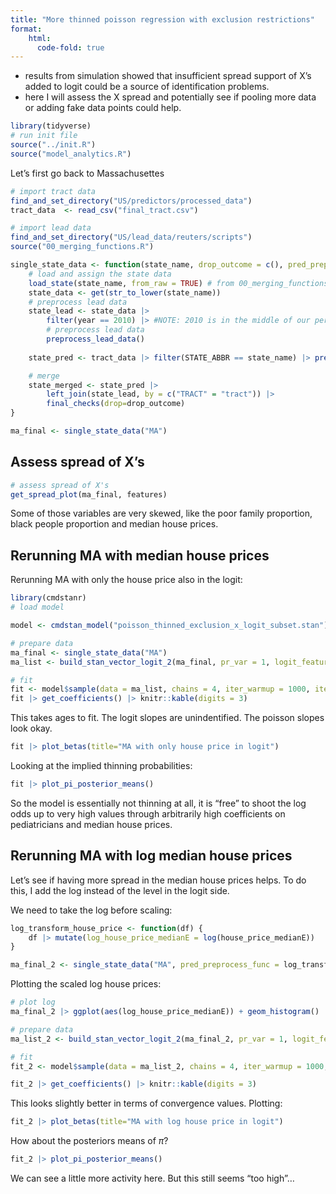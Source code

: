 ```yaml
---
title: "More thinned poisson regression with exclusion restrictions"
format:
    html:
      code-fold: true
---
```


-   results from simulation showed that insufficient spread support of X's added to logit could be a source of identification problems.
-   here I will assess the X spread and potentially see if pooling more data or adding fake data points could help.

```r
library(tidyverse)
# run init file
source("../init.R")
source("model_analytics.R")
```

Let's first go back to Massachusettes

```r
# import tract data
find_and_set_directory("US/predictors/processed_data")
tract_data  <- read_csv("final_tract.csv")

# import lead data
find_and_set_directory("US/lead_data/reuters/scripts")
source("00_merging_functions.R")

single_state_data <- function(state_name, drop_outcome = c(), pred_preprocess_func = NULL){
    # load and assign the state data
    load_state(state_name, from_raw = TRUE) # from 00_merging_functions.R 
    state_data <- get(str_to_lower(state_name))
    # preprocess lead data
    state_lead <- state_data |>
        filter(year == 2010) |> #NOTE: 2010 is in the middle of our period and has max testing in many states
        # preprocess lead data
        preprocess_lead_data()
      
    state_pred <- tract_data |> filter(STATE_ABBR == state_name) |> preprocess_pred_data(info_vars = tract_info_vars, additional_preprocess = pred_preprocess_func)

    # merge
    state_merged <- state_pred |> 
        left_join(state_lead, by = c("TRACT" = "tract")) |> 
        final_checks(drop=drop_outcome)
}
```

```r
ma_final <- single_state_data("MA")
```

## Assess spread of X's

```r
# assess spread of X's
get_spread_plot(ma_final, features)
```

Some of those variables are very skewed, like the poor family proportion, black people proportion and median house prices.

## Rerunning MA with median house prices

Rerunning MA with only the house price also in the logit:

```r
library(cmdstanr)
# load model

model <- cmdstan_model("poisson_thinned_exclusion_x_logit_subset.stan")

# prepare data
ma_final <- single_state_data("MA")
ma_list <- build_stan_vector_logit_2(ma_final, pr_var = 1, logit_features = c("house_price_medianE"))

# fit
fit <- model$sample(data = ma_list, chains = 4, iter_warmup = 1000, iter_sampling = 1000)
fit |> get_coefficients() |> knitr::kable(digits = 3)
```

This takes ages to fit. The logit slopes are unindentified. The poisson slopes look okay.

```r
fit |> plot_betas(title="MA with only house price in logit")
```

Looking at the implied thinning probabilities:

```r
fit |> plot_pi_posterior_means()
```

So the model is essentially not thinning at all, it is "free" to shoot the log odds up to very high values through arbitrarily high coefficients on pediatricians and median house prices.

## Rerunning MA with **log** median house prices

Let's see if having more spread in the median house prices helps. To do this, I add the log instead of the level in the logit side.

We need to take the log before scaling:

```r
log_transform_house_price <- function(df) {
    df |> mutate(log_house_price_medianE = log(house_price_medianE))
}

ma_final_2 <- single_state_data("MA", pred_preprocess_func = log_transform_house_price)
```

Plotting the scaled log house prices:

```r
# plot log
ma_final_2 |> ggplot(aes(log_house_price_medianE)) + geom_histogram()
```

```r
# prepare data
ma_list_2 <- build_stan_vector_logit_2(ma_final_2, pr_var = 1, logit_features = c("log_house_price_medianE"))

# fit
fit_2 <- model$sample(data = ma_list_2, chains = 4, iter_warmup = 1000, iter_sampling = 1000, refresh = 500) #note that in poisson I still add the level

fit_2 |> get_coefficients() |> knitr::kable(digits = 3)
```

This looks slightly better in terms of convergence values. Plotting:

```r
fit_2 |> plot_betas(title="MA with log house price in logit")
```

How about the posteriors means of $\pi$?

```r
fit_2 |> plot_pi_posterior_means()
```

We can see a little more activity here. But this still seems "too high"...
